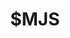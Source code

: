 ---
title: $MJS
searchable: false
icon: GlobeIcon
asIndexPage: true
description:
  O guia de convenções de arquivos do Nextra detalha a estrutura e a organização
  de arquivos e diretórios em um projeto Nextra, incluindo o uso de arquivos
  `page.mdx`, `_meta.js` e `mdx-components.js`, bem como os diretórios
  `content` e `src`.
---